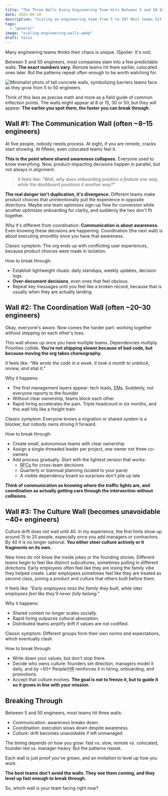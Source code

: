 ```yaml
---
title: "The Three Walls Every Engineering Team Hits Between 5 and 50 Engineers"
date: 2025-09-10
description: "Scaling an engineering team from 5 to 50? Most teams hit three walls: communication, coordination, and culture. Heres how to break through."
tags:
  - "general"
image: "scaling-engineering-walls.webp"
draft: false
---
```


Many engineering teams thinks their chaos is unique. (Spoiler: It's not).

Between 5 and 50 engineers, most companies slam into a few predictable walls. **The exact numbers vary.** Remote teams hit them earlier, colocated ones later. But the patterns repeat often enough to be worth watching for.

![Minimalist photo of tall concrete walls, symbolizing barriers teams face as they grow from 5 to 50 engineers.](scaling-engineering-walls.webp)

Think of this less as precise math and more as a field guide of common inflection points. The walls might appear at 8 or 15, 30 or 50, but they will appear. **The earlier you spot them, the faster you can break through.**

## Wall #1: The Communication Wall (often ~8–15 engineers)

At five people, nobody needs process. At eight, if you are remote, cracks start showing. At fifteen, even colocated teams feel it.

**This is the point where shared awareness collapses.** Everyone used to know everything. Now, product-impacting decisions happen in parallel, but not always in alignment.

> It feels like: *"Wait, why does onboarding position a feature one way, while the dashboard positions it another way?"*

**The real danger isn't duplication, it's divergence.** Different teams make product choices that unintentionally pull the experience in opposite directions. Maybe one team optimizes sign-up flow for conversion while another optimizes onboarding for clarity, and suddenly the two don't fit together.

Why it's different from coordination: **Communication is about awareness.** Even knowing these decisions are happening. Coordination (the next wall) is about executing smoothly once you have that awareness.

Classic symptom: The org ends up with conflicting user experiences, because product choices were made in isolation.

How to break through:

- Establish lightweight rituals: daily standups, weekly updates, decision logs.
- **Over-document decisions**, even ones that feel obvious.
- Repeat key messages until you feel like a broken record, because that is usually when they are actually landing.

## Wall #2: The Coordination Wall (often ~20–30 engineers)

Okay, everyone's aware. Now comes the harder part: working together without stepping on each other's toes.

This wall shows up once you have multiple teams. Dependencies multiply. Priorities collide. **You’re not shipping slower because of bad code, but because moving the org takes choreography.**

It feels like: *"We wrote the code in a week. It took a month to unblock, review, and ship it."*

Why it happens:

- The first management layers appear: tech leads, <abbr title="Engineering Managers">EMs</abbr>. Suddenly, not everyone reports to the founder
- Without clear ownership, teams block each other
- Rapid hiring accelerates the pain. Triple headcount in six months, and this wall hits like a freight train

Classic symptom: Everyone knows a migration or shared system is a blocker, but nobody owns driving it forward.

How to break through:

- Create small, autonomous teams with clear ownership
- Assign a single-threaded leader per project, one owner not three co-owners
- Add process gradually. Start with the lightest version that works:
    - <abbr title="Request for Comments">RFCs</abbr> for cross-team decisions
    - Quarterly or biannual planning (scaled to your pace)
    - A visible dependency board so surprises don't pile up late

**Think of communication as knowing where the traffic lights are, and coordination as actually getting cars through the intersection without collisions.**

## Wall #3: The Culture Wall (becomes unavoidable ~40+ engineers)

Culture drift does not wait until 40. In my experience, the first hints show up around 15 to 20 people, especially once you add managers or contractors. By 40 it is no longer optional. **You either steer culture actively or it fragments on its own.**

New hires do not know the inside jokes or the founding stories. Different teams begin to feel like distinct subcultures, sometimes pulling in different directions. Early employees often feel like they are losing the family vibe they helped create. Later employees sometimes feel like they are treated as second class, joining a product and culture that others built before them.

It feels like: *"Early employees miss the family they built, while later employees feel like they’ll never fully belong."*

Why it happens:

- Shared context no longer scales socially.
- Rapid hiring outpaces cultural absorption.
- Distributed teams amplify drift if values are not codified.

Classic symptom: Different groups form their own norms and expectations, which eventually clash.

How to break through:

- Write down your values, but don't stop there.
- Decide who owns culture: founders set direction, managers model it daily, and by ~50+ People/<abbr title="Human Resources">HR</abbr> reinforces it in hiring, onboarding, and promotions.
- Accept that culture evolves. **The goal is not to freeze it, but to guide it so it grows in line with your mission**.

## Breaking Through

Between 5 and 50 engineers, most teams hit three walls:

- Communication: awareness breaks down.
- Coordination: execution slows down despite awareness.
- Culture: drift becomes unavoidable if left unmanaged.

The timing depends on how you grow: fast vs. slow, remote vs. colocated, founder-led vs. manager-heavy. But the patterns repeat.

Each wall is just proof you've grown, and an invitation to level up how you work.

**The best teams don't avoid the walls. They see them coming, and they level up fast enough to break through.**

So, which wall is your team facing right now?